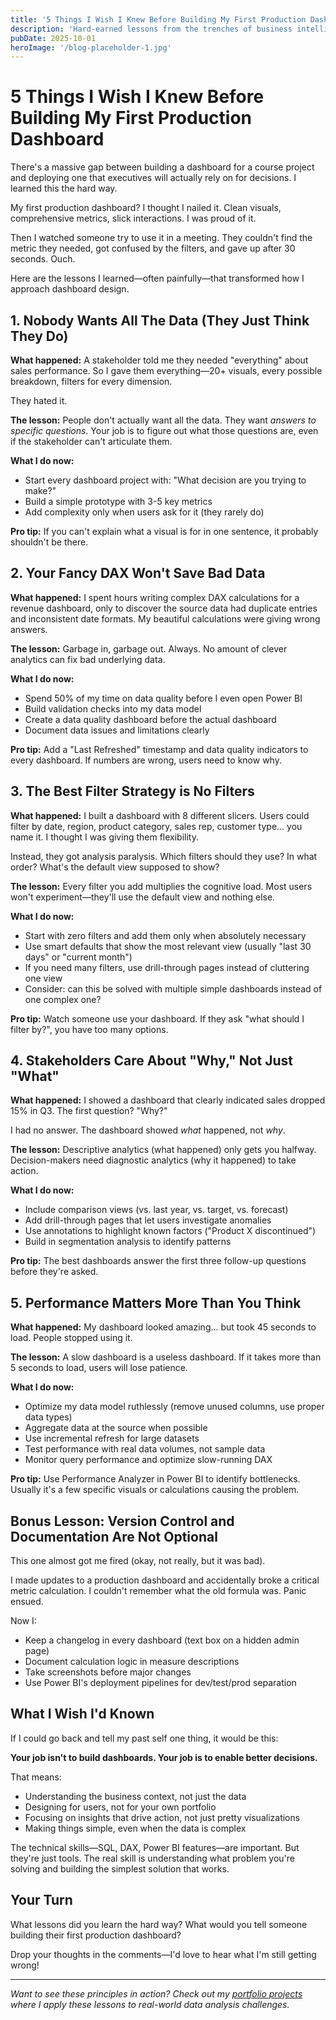 ```yaml
---
title: '5 Things I Wish I Knew Before Building My First Production Dashboard'
description: 'Hard-earned lessons from the trenches of business intelligence and what I would tell my past self'
pubDate: 2025-10-01
heroImage: '/blog-placeholder-1.jpg'
---
```


# 5 Things I Wish I Knew Before Building My First Production Dashboard

There's a massive gap between building a dashboard for a course project and deploying one that executives will actually rely on for decisions. I learned this the hard way.

My first production dashboard? I thought I nailed it. Clean visuals, comprehensive metrics, slick interactions. I was proud of it.

Then I watched someone try to use it in a meeting. They couldn't find the metric they needed, got confused by the filters, and gave up after 30 seconds. Ouch.

Here are the lessons I learned—often painfully—that transformed how I approach dashboard design.

## 1. Nobody Wants All The Data (They Just Think They Do)

**What happened:**
A stakeholder told me they needed "everything" about sales performance. So I gave them everything—20+ visuals, every possible breakdown, filters for every dimension.

They hated it.

**The lesson:**
People don't actually want all the data. They want *answers to specific questions*. Your job is to figure out what those questions are, even if the stakeholder can't articulate them.

**What I do now:**
- Start every dashboard project with: "What decision are you trying to make?"
- Build a simple prototype with 3-5 key metrics
- Add complexity only when users ask for it (they rarely do)

**Pro tip:** If you can't explain what a visual is for in one sentence, it probably shouldn't be there.

## 2. Your Fancy DAX Won't Save Bad Data

**What happened:**
I spent hours writing complex DAX calculations for a revenue dashboard, only to discover the source data had duplicate entries and inconsistent date formats. My beautiful calculations were giving wrong answers.

**The lesson:**
Garbage in, garbage out. Always. No amount of clever analytics can fix bad underlying data.

**What I do now:**
- Spend 50% of my time on data quality before I even open Power BI
- Build validation checks into my data model
- Create a data quality dashboard before the actual dashboard
- Document data issues and limitations clearly

**Pro tip:** Add a "Last Refreshed" timestamp and data quality indicators to every dashboard. If numbers are wrong, users need to know why.

## 3. The Best Filter Strategy is No Filters

**What happened:**
I built a dashboard with 8 different slicers. Users could filter by date, region, product category, sales rep, customer type... you name it. I thought I was giving them flexibility.

Instead, they got analysis paralysis. Which filters should they use? In what order? What's the default view supposed to show?

**The lesson:**
Every filter you add multiplies the cognitive load. Most users won't experiment—they'll use the default view and nothing else.

**What I do now:**
- Start with zero filters and add them only when absolutely necessary
- Use smart defaults that show the most relevant view (usually "last 30 days" or "current month")
- If you need many filters, use drill-through pages instead of cluttering one view
- Consider: can this be solved with multiple simple dashboards instead of one complex one?

**Pro tip:** Watch someone use your dashboard. If they ask "what should I filter by?", you have too many options.

## 4. Stakeholders Care About "Why," Not Just "What"

**What happened:**
I showed a dashboard that clearly indicated sales dropped 15% in Q3. The first question? "Why?"

I had no answer. The dashboard showed *what* happened, not *why*.

**The lesson:**
Descriptive analytics (what happened) only gets you halfway. Decision-makers need diagnostic analytics (why it happened) to take action.

**What I do now:**
- Include comparison views (vs. last year, vs. target, vs. forecast)
- Add drill-through pages that let users investigate anomalies
- Use annotations to highlight known factors ("Product X discontinued")
- Build in segmentation analysis to identify patterns

**Pro tip:** The best dashboards answer the first three follow-up questions before they're asked.

## 5. Performance Matters More Than You Think

**What happened:**
My dashboard looked amazing... but took 45 seconds to load. People stopped using it.

**The lesson:**
A slow dashboard is a useless dashboard. If it takes more than 5 seconds to load, users will lose patience.

**What I do now:**
- Optimize my data model ruthlessly (remove unused columns, use proper data types)
- Aggregate data at the source when possible
- Use incremental refresh for large datasets
- Test performance with real data volumes, not sample data
- Monitor query performance and optimize slow-running DAX

**Pro tip:** Use Performance Analyzer in Power BI to identify bottlenecks. Usually it's a few specific visuals or calculations causing the problem.

## Bonus Lesson: Version Control and Documentation Are Not Optional

This one almost got me fired (okay, not really, but it was bad).

I made updates to a production dashboard and accidentally broke a critical metric calculation. I couldn't remember what the old formula was. Panic ensued.

Now I:
- Keep a changelog in every dashboard (text box on a hidden admin page)
- Document calculation logic in measure descriptions
- Take screenshots before major changes
- Use Power BI's deployment pipelines for dev/test/prod separation

## What I Wish I'd Known

If I could go back and tell my past self one thing, it would be this:

**Your job isn't to build dashboards. Your job is to enable better decisions.**

That means:
- Understanding the business context, not just the data
- Designing for users, not for your own portfolio
- Focusing on insights that drive action, not just pretty visualizations
- Making things simple, even when the data is complex

The technical skills—SQL, DAX, Power BI features—are important. But they're just tools. The real skill is understanding what problem you're solving and building the simplest solution that works.

## Your Turn

What lessons did you learn the hard way? What would you tell someone building their first production dashboard?

Drop your thoughts in the comments—I'd love to hear what I'm still getting wrong!

---

*Want to see these principles in action? Check out my [portfolio projects](/projects) where I apply these lessons to real-world data analysis challenges.*
